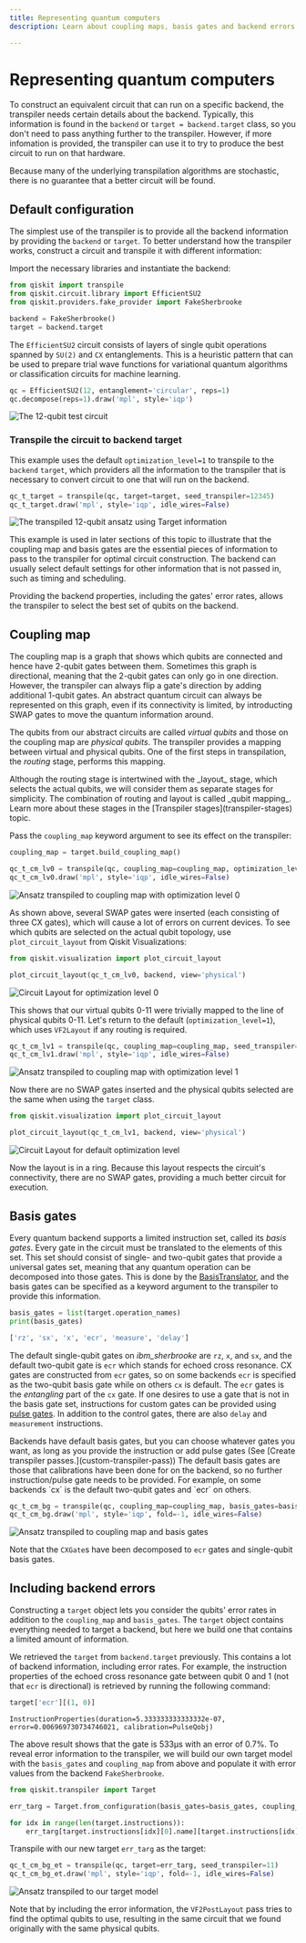 ```yaml
---
title: Representing quantum computers
description: Learn about coupling maps, basis gates and backend errors for transpiling

---
```


# Representing quantum computers

To construct an equivalent circuit that can run on a specific backend, the transpiler needs certain details about the backend.  Typically, this information is found in the `backend` or `target = backend.target` class, so you don't need to pass anything further to the transpiler. However, if more infomation is provided, the transpiler can use it to try to produce the best circuit to run on that hardware.  

<Admonition type="note">
Because many of the underlying transpilation algorithms are stochastic, there is no guarantee that a better circuit will be found. 
</Admonition>

<span id="default-config"></span>
## Default configuration

The simplest use of the transpiler is to provide all the backend information by providing the `backend` or `target`. To better understand how the transpiler works, construct a circuit and transpile it with different information:

Import the necessary libraries and instantiate the backend:

```python
from qiskit import transpile
from qiskit.circuit.library import EfficientSU2
from qiskit.providers.fake_provider import FakeSherbrooke

backend = FakeSherbrooke()
target = backend.target
```

The `EfficientSU2` circuit consists of layers of single qubit operations spanned by `SU(2)` and `CX` entanglements. This is a heuristic pattern that can be used to prepare trial wave functions for variational quantum algorithms or classification circuits for machine learning.

```python
qc = EfficientSU2(12, entanglement='circular', reps=1)
qc.decompose(reps=1).draw('mpl', style='iqp')
```
![The 12-qubit test circuit](/images/transpile/representing_quantum_computers/qc-circular.png)

### Transpile the circuit to backend target

This example uses the default `optimization_level=1` to transpile to the `backend` `target`, which providers all the information to the transpiler that is necessary to convert circuit to one that will run on the backend.

```python
qc_t_target = transpile(qc, target=target, seed_transpiler=12345)
qc_t_target.draw('mpl', style='iqp', idle_wires=False)
```
![The transpiled 12-qubit ansatz using Target information](/images/transpile/representing_quantum_computers/qc_t_target.png)

This example is used in later sections of this topic to illustrate that the coupling map and basis gates are the essential pieces of information to pass to the transpiler for optimal circuit construction. The backend can usually select default settings for other information that is not passed in, such as timing and scheduling.

Providing the backend properties, including the gates' error rates, allows the transpiler to select the best set of qubits on the backend.

## Coupling map

The coupling map is a graph that shows which qubits are connected and hence have 2-qubit gates between them. Sometimes this graph is directional, meaning that the 2-qubit gates can only go in one direction. However, the transpiler can always flip a gate's direction by adding additional 1-qubit gates. An abstract quantum circuit can always be represented on this graph, even if its connectivity is limited, by introducting SWAP gates to move the quantum information around. 

The qubits from our abstract circuits are called _virtual qubits_ and those on the coupling map are _physical qubits_. The transpiler provides a mapping between virtual and physical qubits. One of the first steps in transpilation, the _routing_ stage, performs this mapping.

<Admonition type="note">
Although the routing stage is intertwined with the _layout_ stage, which selects the actual qubits, we will consider them as separate stages for simplicity. The combination of routing and layout is called _qubit mapping_.  Learn more about these stages in the [Transpiler stages](transpiler-stages) topic.
</Admonition>

Pass the `coupling_map` keyword argument to see its effect on the transpiler:

```python
coupling_map = target.build_coupling_map()

qc_t_cm_lv0 = transpile(qc, coupling_map=coupling_map, optimization_level=0, seed_transpiler=11)
qc_t_cm_lv0.draw('mpl', style='iqp', idle_wires=False)
```
![Ansatz transpiled to coupling map with optimization level 0](/images/transpile/representing_quantum_computers/qc_t_cm_lv0.png)

As shown above, several SWAP gates were inserted (each consisting of three CX gates), which will cause a lot of errors on current devices. To see which qubits are selected on the actual qubit topology, use `plot_circuit_layout` from Qiskit Visualizations:

```python
from qiskit.visualization import plot_circuit_layout

plot_circuit_layout(qc_t_cm_lv0, backend, view='physical')
```
![Circuit Layout for optimization level 0](/images/transpile/representing_quantum_computers/circ_layout_lv0.png)

This shows that our virtual qubits 0-11 were trivially mapped to the line of physical qubits 0-11. Let's return to the default (`optimization_level=1`), which uses `VF2Layout` if any routing is required.

```python
qc_t_cm_lv1 = transpile(qc, coupling_map=coupling_map, seed_transpiler=11)
qc_t_cm_lv1.draw('mpl', style='iqp', idle_wires=False)
```
![Ansatz transpiled to coupling map with optimization level 1](/images/transpile/representing_quantum_computers/qc_t_cm_lv1.png)

Now there are no SWAP gates inserted and the physical qubits selected are the same when using the `target` class.

```python
from qiskit.visualization import plot_circuit_layout

plot_circuit_layout(qc_t_cm_lv1, backend, view='physical')
```
![Circuit Layout for default optimization level](/images/transpile/representing_quantum_computers/circ_layout_lv1.png)

Now the layout is in a ring.  Because this layout respects the circuit's connectivity, there are no SWAP gates, providing a much better circuit for execution.

## Basis gates

Every quantum backend supports a limited instruction set, called its _basis gates_.  Every gate in the circuit must be translated to the elements of this set. This set should consist of single- and two-qubit gates that provide a universal gates set, meaning that any quantum operation can be decomposed into those gates.  This is done by the [BasisTranslator](../api/qiskit/qiskit.transpiler.passes.BasisTranslator), and the basis gates can be specified as a keyword argument to the transpiler to provide this information.

```python
basis_gates = list(target.operation_names)
print(basis_gates)
```
```python
['rz', 'sx', 'x', 'ecr', 'measure', 'delay']
```

The default single-qubit gates on _ibm_sherbrooke_ are `rz`, `x`, and `sx`, and the default two-qubit gate is `ecr` which stands for echoed cross resonance. CX gates are constructed from `ecr` gates, so on some backends `ecr` is specified as the two-qubit basis gate while on others `cx` is default. The `ecr` gates is the _entangling_ part of the `cx` gate. If one desires to use a gate that is not in the basis gate set, instructions for custom gates can be provided using [pulse gates](https://docs.quantum.ibm.com/api/qiskit/qiskit.transpiler.passes.PulseGates#pulsegates). In addition to the control gates, there are also `delay` and `measurement` instructions.

<Admonition>
    Backends have default basis gates, but you can choose whatever gates you want, as long as you provide the instruction or add pulse gates (See [Create transpiler passes.](custom-transpiler-pass)) The default basis gates are those that calibrations have been done for on the backend, so no further instruction/pulse gate needs to be provided. For example, on some backends `cx` is the default two-qubit gates and `ecr` on others.
</Admonition>


```python
qc_t_cm_bg = transpile(qc, coupling_map=coupling_map, basis_gates=basis_gates, seed_transpiler=11)
qc_t_cm_bg.draw('mpl', style='iqp', fold=-1, idle_wires=False)
```
![Ansatz transpiled to coupling map and basis gates](/images/transpile/representing_quantum_computers/qc_t_cm_bg_lv1.png)

Note that the `CXGate`s have been decomposed to `ecr` gates and single-qubit basis gates.

## Including backend errors

Constructing a `target` object lets you consider the qubits' error rates in addition to the `coupling_map` and `basis_gates`.  The `target` object contains everything needed to target a backend, but here we build one that contains a limited amount of information.

We retrieved the `target` from `backend.target` previously. This contains a lot of backend information, including error rates. For example, the instruction properties of the echoed cross resonance gate between qubit 0 and 1 (not that `ecr` is directional) is retrieved by running the following command:

```python
target['ecr'][(1, 0)]
```
```
InstructionProperties(duration=5.333333333333332e-07, error=0.006969730734746021, calibration=PulseQobj)
```

The above result shows that the gate is 533μs with an error of 0.7%. To reveal error information to the transpiler, we will build our own target model with the `basis_gates` and `coupling_map` from above and populate it with error values from the backend `FakeSherbrooke`. 

```python
from qiskit.transpiler import Target

err_targ = Target.from_configuration(basis_gates=basis_gates, coupling_map=coupling_map, num_qubits=target.num_qubits)

for idx in range(len(target.instructions)):
    err_targ[target.instructions[idx][0].name][target.instructions[idx][1]] = target.instruction_properties(idx)
```

Transpile with our new target `err_targ` as the target: 

```python
qc_t_cm_bg_et = transpile(qc, target=err_targ, seed_transpiler=11)
qc_t_cm_bg_et.draw('mpl', style='iqp', fold=-1, idle_wires=False)
```
![Ansatz transpiled to our target model](/images/transpile/representing_quantum_computers/qc_t_cm_bg_et_lv1.png)

Note that by including the error information, the `VF2PostLayout` pass tries to find the optimal qubits to use, resulting in the same circuit that we found originally with the same physical qubits.

